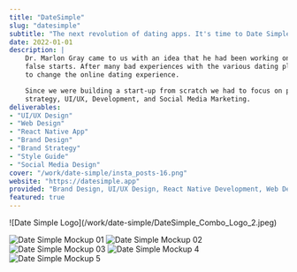 ```yaml
---
title: "DateSimple"
slug: "datesimple"
subtitle: "The next revolution of dating apps. It's time to Date Simple!"
date: 2022-01-01
description: |
    Dr. Marlon Gray came to us with an idea that he had been working on for many years with a few
    false starts. After many bad experiences with the various dating platforms out there, he wanted
    to change the online dating experience.

    Since we were building a start-up from scratch we had to focus on pre-launch marketing, brand
    strategy, UI/UX, Development, and Social Media Marketing.
deliverables:
- "UI/UX Design"
- "Web Design"
- "React Native App"
- "Brand Design"
- "Brand Strategy"
- "Style Guide"
- "Social Media Design"
cover: "/work/date-simple/insta_posts-16.png"
website: "https://datesimple.app" 
provided: "Brand Design, UI/UX Design, React Native Development, Web Development"
featured: true
---
```


<Container>
    ![Date Simple Logo](/work/date-simple/DateSimple_Combo_Logo_2.jpeg)
</Container>


![Date Simple Mockup 01](/work/date-simple/DateSimple_Squarespace-01.png)
![Date Simple Mockup 02](/work/date-simple/DateSimple_Squarespace-02.jpeg)
![Date Simple Mockup 03](/work/date-simple/DateSimple_Squarespace-03.png)
![Date Simple Mockup 4](/work/date-simple/DateSimple_Squarespace-04.jpeg)
![Date Simple Mockup 5](/work/date-simple/DateSimple_Stationery_Mockup.jpeg)
